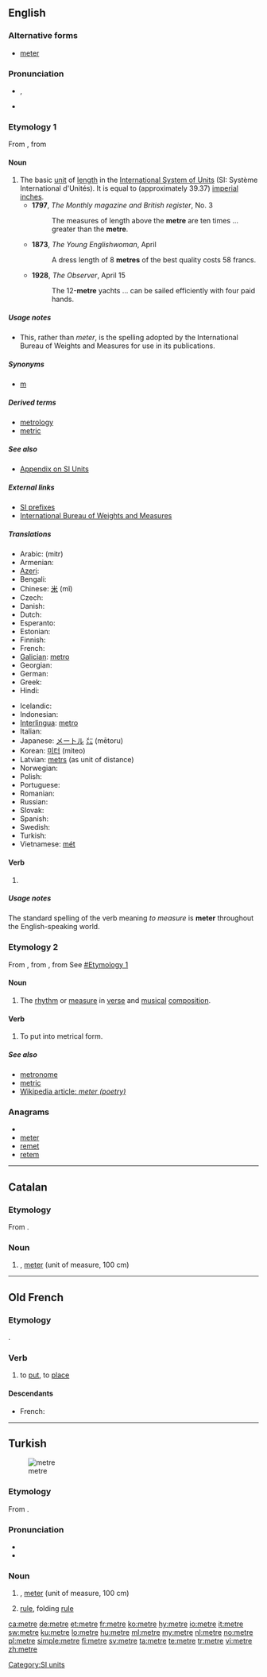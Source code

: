 {{also|mètre|métré}}
==English==
{{wikipedia}}

===Alternative forms===
* [[meter]]<!--not just US-->

===Pronunciation===
* {{IPA|/ˈmiːtə(r)/}}, {{SAMPA|/"mi:t@(r)/}}
* {{audio|en-us-metre.ogg|Audio (US)}}

===Etymology 1===
From {{etyl|fr|en}} {{term|mètre||lang=fr}}, from {{etyl|grc|en}} {{term|μέτρον||tr=metron|lang=grc|measure", "rule", "length", "size", "poetic metre}}

====Noun====
{{en-noun}}<!--not just UK and Canada-->

# The basic [[unit]] of [[length]] in the [[International System of Units]] (SI: Système International d'Unités). It is equal to {{frac|39|47|127}} (approximately 39.37) [[imperial system|imperial]] [[inch]]es.
#* '''1797''', ''The Monthly magazine and British register'', No. 3
#*: The measures of length above the '''metre''' are ten times ... greater than the '''metre'''.
#* '''1873''', ''The Young Englishwoman'', April
#*: A dress length of 8 '''metres''' of the best quality costs 58 francs.
#* '''1928''', ''The Observer'', April 15
#*: The 12-'''metre''' yachts ... can be sailed efficiently with four paid hands.

=====Usage notes=====
* This, rather than ''meter'', is the spelling adopted by the International Bureau of Weights and Measures for use in its publications.

=====Synonyms=====
* [[m]]

=====Derived terms=====
* [[metrology]]
* [[metric]]

=====See also=====
* [[Appendix:SI_units|Appendix on SI Units]]

=====External links=====
* [http://www1.bipm.org/en/si/prefixes.html SI prefixes]
* [http://www1.bipm.org/en/si/base_units/metre.html International Bureau of Weights and Measures]

=====Translations=====
{{trans-top|unit of length}}
* Arabic: {{Arab|[[متر]]}} (mitr) {{m}}
* Armenian: {{t+|hy|մետր|tr=metr}}
* [[Azeri]]: {{t+|az|metr|xs=Azeri}}
* Bengali: {{t|bn|মিটার|tr=miṭāra|sc=Beng|xs=Bengali}}
* Chinese: [[米]] (mǐ)
* Czech: {{t+|cs|metr|m}}
* Danish: {{t-|da|meter|c}}
* Dutch: {{t+|nl|meter|m}}
* Esperanto: {{t-|eo|metro|xs=Esperanto}}
* Estonian: {{t-|et|meeter}}
* Finnish: {{t+|fi|metri}}
* French: {{t+|fr|mètre|m}}
* [[Galician]]: [[metro]] {{m}}
* Georgian: {{t-|ka|მეტრი|tr=metri|sc=Geor|xs=Georgian}}
* German: {{t+|de|Meter|m}}
* Greek: {{t+|el|μέτρο|n|tr=métro}}
* Hindi: {{t|hi|मीटर|tr=mīṭara|xs=Hindi}}
{{trans-mid}}
* Icelandic: {{t+|is|metri}}
* Indonesian: {{t+|id|meter|xs=Indonesian}}
* [[Interlingua]]: [[metro]]
* Italian: {{t+|it|metro|m}}
* Japanese: [[メートル]] [[㍍]] (mētoru)
* Korean: [[미터]] (miteo)
* Latvian: [[metrs]] {{m}} (as unit of distance)
* Norwegian: {{t+|no|meter|m}}
* Polish: {{t+|pl|metr|m}}
* Portuguese: {{t+|pt|metro|m}}
* Romanian: {{t+|ro|metru|m}}
* Russian: {{t+|ru|метр|m|tr=metr}}
* Slovak: {{t-|sk|meter|m}}
* Spanish: {{t+|es|metro|m}}
* Swedish: {{t+|sv|meter}}
* Turkish: {{t+|tr|metre}}
* Vietnamese: [[mét]]
{{trans-bottom}}

====Verb====
{{en-verb|metr|es}}

# {{British|rare}} {{alternative spelling of|[[meter]]}}

=====Usage notes=====
The standard spelling of the verb meaning ''to measure'' is '''meter''' throughout the English-speaking world.

===Etymology 2===
From {{etyl|ang|en}}, from {{etyl|la|en}} {{term|metrum|lang=la}}, from {{etyl|grc|en}} See [[#Etymology 1]]

====Noun====
{{en-noun}} {{British|Canadian}}

# The [[rhythm]] or [[measure]] in [[verse]] and [[musical]] [[composition]].

====Verb====
{{en-verb|metr|es}}

# {{poetry|music}} To put into metrical form.

=====See also=====
* [[metronome]]
* [[metric]]
* [[w:meter (poetry)|Wikipedia article: ''meter (poetry)'']]

===Anagrams===
* {{alphagram|eemrt}}
* [[meter#English|meter]]
* [[remet#English|remet]]
* [[retem#English|retem]]

[[Category:SI units]]

----

==Catalan==

===Etymology===
From {{etyl|fr|tr}} {{term|mètre|lang=fr}}.

===Noun===
{{ca-noun|m}}

# {{l|en|metre}}, [[meter]] (unit of measure, 100 cm)

----

==Old French==

===Etymology===
{{etyl|la|fro}} {{term|mitto|mittō|lang=la}}.

===Verb===
{{infl|fro|verb}}

# to [[put]], to [[place]]

====Descendants====
* French: {{l|fr|mettre}}

----

==Turkish==
[[Image:Metre pliant 500px.png|thumb|metre]]

===Etymology===
From {{etyl|fr|tr}} {{term|mètre|lang=fr}}.

===Pronunciation===
* {{IPA|/mɛtɾɛ/|lang=tr}}
* {{audio|Metre.ogg|Audio}}

===Noun===
{{infl|tr|noun}}

# {{l|en|metre}}, [[meter]] (unit of measure, 100 cm)
# [[rule]], folding [[rule]]

[[ca:metre]]
[[de:metre]]
[[et:metre]]
[[fr:metre]]
[[ko:metre]]
[[hy:metre]]
[[io:metre]]
[[it:metre]]
[[sw:metre]]
[[ku:metre]]
[[lo:metre]]
[[hu:metre]]
[[ml:metre]]
[[my:metre]]
[[nl:metre]]
[[no:metre]]
[[pl:metre]]
[[simple:metre]]
[[fi:metre]]
[[sv:metre]]
[[ta:metre]]
[[te:metre]]
[[tr:metre]]
[[vi:metre]]
[[zh:metre]]